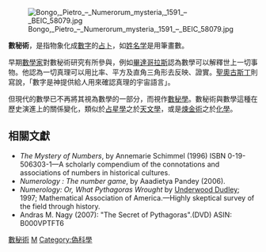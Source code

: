 [[File:Bongo,_Pietro_–_Numerorum_mysteria,_1591_–_BEIC_58079.jpg|thumb]]

'''數秘術'''，是指物象化成[[數字|數字]]的[[占卜|占卜]]，如[[姓名学|姓名学]]是用筆畫數。

早期[[數學家|數學家]]對數秘術研究有所參與，例如[[畢達哥拉斯|畢達哥拉斯]]認為數學可以解釋世上一切事物。他認為一切真理可以用比率、平方及直角三角形去反映、證實。[[聖奧古斯丁|聖奧古斯丁]]則寫說，「數字是神提供給人用來確認真理的宇宙語言」。

但現代的數學已不再將其視為數學的一部分，而視作[[數秘學|數秘學]]。數秘術與數學這種在歷史演進上的關係變化，類似於[[占星學|占星學]]之於[[天文學|天文學]]，或是[[煉金術|煉金術]]之於[[化學|化學]]。

== 相關文獻 ==
{{reflistH}}
* ''The Mystery of Numbers'', by Annemarie Schimmel (1996) ISBN 0-19-506303-1—A scholarly compendium of the connotations and associations of numbers in historical cultures.
* ''Numerology : The number game'', by Aaadietya Pandey (2006).
* ''Numerology: Or, What Pythagoras Wrought'' by [[Underwood_Dudley|Underwood Dudley]]; 1997; Mathematical Association of America.—Highly skeptical survey of the field through history.
* Andras M. Nagy (2007): "The Secret of Pythagoras".(DVD) ASIN: B000VPTFT6
{{reflistF}}

{{隐藏讯息}}

{{Authority control}}
[[Category:數秘術|]]
[[Category:民間信仰|M]]
[[Category:偽科學|Category:偽科學]]
